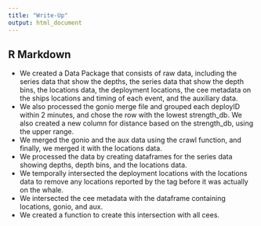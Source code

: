 ```yaml
---
title: "Write-Up"
output: html_document
---
```


## R Markdown

* We created a Data Package that consists of raw data, including the series data that show the depths, the series data that show the depth bins, the locations data, the deployment locations, the cee metadata on the ships locations and timing of each event, and the auxiliary data. 
* We also processed the gonio merge file and grouped each deployID within 2 minutes, and chose the row with the lowest strength_db. We also created a new column for distance based on the strength_db, using the upper range. 
* We merged the gonio and the aux data using the crawl function, and finally, we merged it with the locations data. 
* We processed the data by creating dataframes for the series data showing depths, depth bins, and the locations data. 
* We temporally intersected the deployment locations with the locations data to remove any locations reported by the tag before it was actually on the whale.
* We intersected the cee metadata with the dataframe containing locations, gonio, and aux. 
* We created a function to create this intersection with all cees. 
